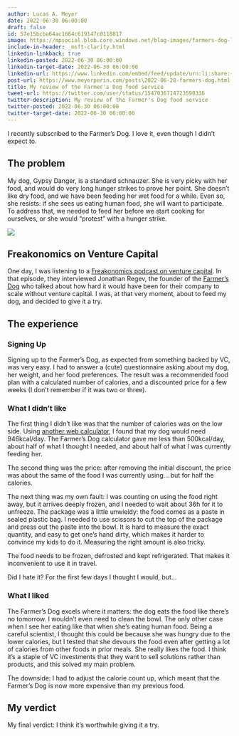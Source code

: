 ```yaml
---
author: Lucas A. Meyer
date: 2022-06-30 06:00:00
draft: false
id: 57e15bcba64ac1664c619147c0118817
image: https://mpsocial.blob.core.windows.net/blog-images/farmers-dog-logo.png
include-in-header: _msft-clarity.html
linkedin-linkback: true
linkedin-posted: 2022-06-30 06:00:00
linkedin-target-date: 2022-06-30 06:00:00
linkedin-url: https://www.linkedin.com/embed/feed/update/urn:li:share:{response.get('id')}
post-url: https://www.meyerperin.com/posts\2022-06-28-farmers-dog.html
title: My review of the Farmer's Dog food service
tweet-url: https://twitter.com/user/status/1547036714723598336
twitter-description: My review of the Farmer's Dog food service
twitter-posted: 2022-06-30 06:00:00
twitter-target-date: 2022-06-30 06:00:00
---
```


I recently subscribed to the Farmer's Dog. I love it, even though I didn't expect to.

## The problem

My dog, Gypsy Danger, is a standard schnauzer. She is very picky with her food, and would do very long hunger strikes to prove her point. She doesn't like dry food, and we have been feeding her wet food for a while. Even so, she resists: if she sees us eating human food, she will want to participate. To address that, we needed to feed her before we start cooking for ourselves, or she would "protest" with a hunger strike.

![](https://mpsocial.blob.core.windows.net/blog-images/GypsyLucas.jpg)

## Freakonomics on Venture Capital

One day, I was listening to a [Freakonomics podcast on venture capital](https://freakonomics.com/podcast/is-venture-capital-the-secret-sauce-of-the-american-economy/). In that episode, they interviewed Jonathan Regev, the founder of the [Farmer's Dog](https://www.thefarmersdog.com) who talked about how hard it would have been for their company to scale without venture capital. I was, at that very moment, about to feed my dog, and decided to give it a try.

## The experience 

### Signing Up

Signing up to the Farmer's Dog, as expected from something backed by VC, was very easy. I had to answer a (cute) questionnaire asking about my dog, her weight, and her food preferences. The result was a recommended food plan with a calculated number of calories, and a discounted price for a few weeks (I don't remember if it was two or three). 

### What I didn't like

The first thing I didn't like was that the number of calories was on the low side. Using [another web calculator](https://vetcalculators.com/calories.html), I found that my dog would need 946kcal/day. The Farmer's Dog calculator gave me less than 500kcal/day, about half of what I thought I needed, and about half of what I was currently feeding her. 

The second thing was the price: after removing the initial discount, the price was about the same of the food I was currently using... but for half the calories.

The next thing was my own fault: I was counting on using the food right away, but it arrives deeply frozen, and I needed to wait about 36h for it to unfreeze. The package was a little unwieldy: the food comes as a paste in sealed plastic bag. I needed to use scissors to cut the top of the package and press out the paste into the bowl. It is hard to measure the exact quantity, and easy to get one's hand dirty, which makes it harder to convince my kids to do it. Measuring the right amount is also tricky.

The food needs to be frozen, defrosted and kept refrigerated. That makes it inconvenient to use it in travel.

Did I hate it? For the first few days I thought I would, but...

### What I liked

The Farmer's Dog excels where it matters: the dog eats the food like there's no tomorrow. I wouldn't even need to clean the bowl. The only other case when I see her eating like that when she's eating human food. Being a careful scientist, I thought this could be because she was hungry due to the lower calories, but I tested that she devours the food even after getting a lot of calories from other foods in prior meals. She really likes the food. I think it's a staple of VC investments that they want to sell solutions rather than products, and this solved my main problem.

The downside: I had to adjust the calorie count up, which meant that the Farmer's Dog is now more expensive than my previous food. 

## My verdict

My final verdict: I think it's worthwhile giving it a try.
